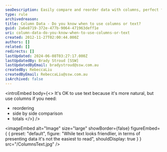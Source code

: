 ```yaml
---
seoDescription: Easily compare and reorder data with columns, perfect for side-by-side comparisons and calculating totals.
type: rule
archivedreason:
title: Column Data - Do you know when to use columns or text?
guid: 2a6e8719-372e-477b-9064-471963deff1e
uri: column-data-do-you-know-when-to-use-columns-or-text
created: 2012-11-27T02:00:44.000Z
authors: []
related: []
redirects: []
lastUpdated: 2024-06-08T03:27:17.000Z
lastUpdatedBy: Brady Stroud [SSW]
lastUpdatedByEmail: bradystroud@ssw.com.au
createdBy: RebeccaLiu
createdByEmail: RebeccaLiu@ssw.com.au
isArchived: false
---
```


<introEmbed
  body={<>
It's OK to use text because it's more natural, but use columns if you need:

* reordering
* side by side comparison
* totals
  </>}
/>

<imageEmbed
  alt="Image"
  size="large"
  showBorder={false}
  figureEmbed={ {
    preset: "default",
    figure: "While text looks friendlier, in terms of presenting data it's not the easiest to read",
    shouldDisplay: true
  } }
  src="/ColumnsText.jpg"
/>
